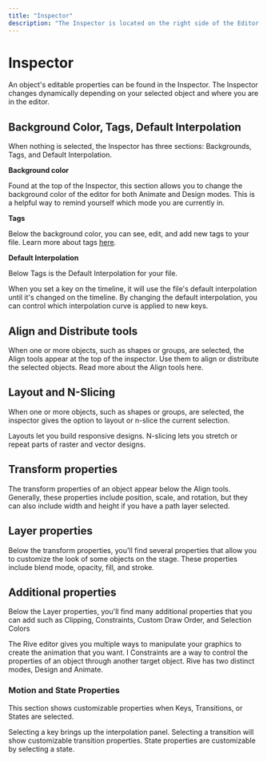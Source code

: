 ```yaml
---
title: "Inspector"
description: "The Inspector is located on the right side of the Editor. It shows all of the editable properties of all objects in the Rive editor."
---
```


# Inspector

An object's editable properties can be found in the Inspector. The Inspector changes dynamically depending on your selected object and where you are in the editor.

## Background Color, Tags, Default Interpolation

When nothing is selected, the Inspector has three sections: Backgrounds, Tags, and Default Interpolation.

**Background color**

Found at the top of the Inspector, this section allows you to change the background color of the editor for both Animate and Design modes. This is a helpful way to remind yourself which mode you are currently in.

**Tags**

Below the background color, you can see, edit, and add new tags to your file. Learn more about tags [here](https://rive.app/docs/editor/tagging).

**Default Interpolation**

Below Tags is the Default Interpolation for your file.

When you set a key on the timeline, it will use the file's default interpolation until it's changed on the timeline. By changing the default interpolation, you can control which interpolation curve is applied to new keys.

## Align and Distribute tools

When one or more objects, such as shapes or groups, are selected, the Align tools appear at the top of the inspector. Use them to align or distribute the selected objects. Read more about the Align tools here.

## Layout and N-Slicing

When one or more objects, such as shapes or groups, are selected, the inspector gives the option to layout or n-slice the current selection.

<CardGroup cols={2}>
  <Card title="Layouts" icon="page" iconType="solid" href="https://rive.app/docs/editor/layouts/layouts-overview">
    Layouts let you build responsive designs. 
  </Card>
  <Card title="N-Slicing" icon="page" iconType="solid" href="https://rive.app/docs/editor/layouts/n-slicing">
    N-slicing lets you stretch or repeat parts of raster and vector designs.
  </Card>
</CardGroup>

## Transform properties

The transform properties of an object appear below the Align tools. Generally, these properties include position, scale, and rotation, but they can also include width and height if you have a path layer selected.

## Layer properties

Below the transform properties, you'll find several properties that allow you to customize the look of some objects on the stage. These properties include blend mode, opacity, fill, and stroke.

## Additional properties

Below the Layer properties, you'll find many additional properties that you can add such as Clipping, Constraints, Custom Draw Order, and Selection Colors

<CardGroup cols="3">
  <Card title="Manipulating Shapes" icon="page" iconType="solid" href="../manipulating-shapes/manipulating-shapes">
    The Rive editor gives you multiple ways to manipulate your graphics to create the animation that you want. I
  </Card>
  <Card title="Constraints" icon="page" iconType="solid" href="../constraints/">
    Constraints are a way to control the properties of an object through another target object.
  </Card>
  <Card title="Animate Mode" icon="page" iconType="solid" href="../animate-mode/">
    Rive has two distinct modes, Design and Animate.
  </Card>
</CardGroup>

### Motion and State Properties

This section shows customizable properties when Keys, Transitions, or States are selected.

<CardGroup cols={3}>
  <Card title="Interpolation Panel" icon="page" iconType="solid" href="https://rive.app/docs/editor/animate-mode/interpolation-easing">
    Selecting a key brings up the interpolation panel.
  </Card>
  <Card title="Transition Properties" icon="page" iconType="solid" href="https://rive.app/docs/editor/state-machine/transitions">
    Selecting a transition will show customizable transition properties.
  </Card>
  <Card title="State Properties" icon="page" iconType="solid" href="https://rive.app/docs/editor/state-machine/states">
    State properties are customizable by selecting a state.
  </Card>
</CardGroup>